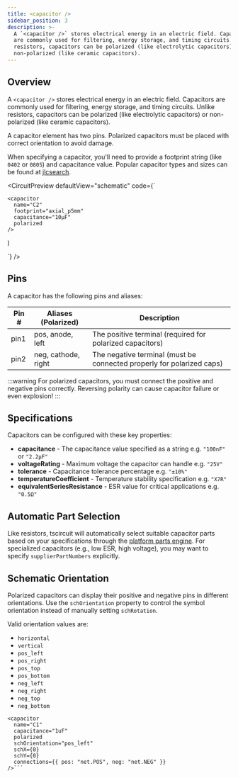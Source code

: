 ```yaml
---
title: <capacitor />
sidebar_position: 3
description: >-
  A `<capacitor />` stores electrical energy in an electric field. Capacitors
  are commonly used for filtering, energy storage, and timing circuits. Unlike
  resistors, capacitors can be polarized (like electrolytic capacitors) or
  non-polarized (like ceramic capacitors).
---
```


## Overview

A `<capacitor />` stores electrical energy in an electric field. Capacitors are commonly used for filtering, energy storage, and timing circuits. Unlike resistors, capacitors can be polarized (like electrolytic capacitors) or non-polarized (like ceramic capacitors).

A capacitor element has two pins. Polarized capacitors must be placed with correct orientation to avoid damage.

When specifying a capacitor, you'll need to provide a footprint string (like `0402` or `0805`) and capacitance value. Popular capacitor types and sizes can be found at [jlcsearch](https://jlcsearch.tscircuit.com/capacitors/list).


<CircuitPreview
  defaultView="schematic"
  code={`

    <capacitor
      name="C2"
      footprint="axial_p5mm"
      capacitance="10μF"
      polarized
    />
  )

  `}
/>

## Pins

A capacitor has the following pins and aliases:

| Pin # | Aliases (Polarized) | Description |
| ---------- | ------- | ----------- |
| pin1 | pos, anode, left | The positive terminal (required for polarized capacitors) |
| pin2 | neg, cathode, right | The negative terminal (must be connected properly for polarized caps) |

:::warning
For polarized capacitors, you must connect the positive and negative pins correctly. Reversing polarity can cause capacitor failure or even explosion!
:::

## Specifications

Capacitors can be configured with these key properties:

- **capacitance** - The capacitance value specified as a string e.g. `"100nF"` or `"2.2μF"`
- **voltageRating** - Maximum voltage the capacitor can handle e.g. `"25V"`
- **tolerance** - Capacitance tolerance percentage e.g. `"±10%"`
- **temperatureCoefficient** - Temperature stability specification e.g. `"X7R"`
- **equivalentSeriesResistance** - ESR value for critical applications e.g. `"0.5Ω"`

## Automatic Part Selection

Like resistors, tscircuit will automatically select suitable capacitor parts based on your specifications through the [platform parts engine](../guides/running-tscircuit/platform-configuration.md). For specialized capacitors (e.g., low ESR, high voltage), you may want to specify `supplierPartNumbers` explicitly.

## Schematic Orientation

Polarized capacitors can display their positive and negative pins in different orientations. Use the `schOrientation` property to control the symbol orientation instead of manually setting `schRotation`.

Valid orientation values are:

- `horizontal`
- `vertical`
- `pos_left`
- `pos_right`
- `pos_top`
- `pos_bottom`
- `neg_left`
- `neg_right`
- `neg_top`
- `neg_bottom`

```tsx
<capacitor
  name="C1"
  capacitance="1uF"
  polarized
  schOrientation="pos_left"
  schX={0}
  schY={0}
  connections={{ pos: "net.POS", neg: "net.NEG" }}
/>```


